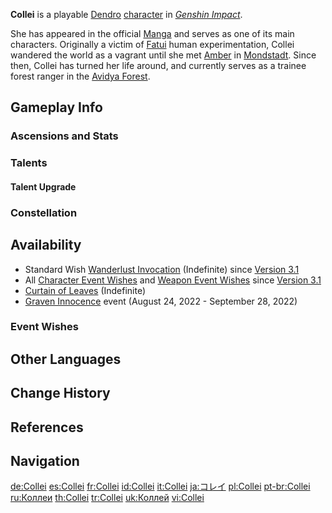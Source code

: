 {{CharacterTabs}}
{{About|the playable character|the [[Genius Invokation TCG]] Character Card|Collei (Character Card)}}
{{Character Infobox
|image            = <gallery>
Collei Card.png|Card
Character Collei Full Wish.png|Wish
Character Collei Game.png|In-Game
</gallery>

|type             = Playable<!--Playable Character Information-->
|quality           = 4
|weapon           = Bow
|element          = Dendro

|name             = Collei<!--Character Information-->
|realname         = 
|birthday         = May 8th
|constellation    = Leptailurus Cervarius
|region           = Sumeru
|affiliation      = Gandharva Ville
|affiliation2     = Forest Rangers
|dish             = Yearning
|obtain           = 
* [[Wishes]]
* [[Curtain of Leaves|Curtain of Leaves - Spiral Abyss Challenge]]
|releaseDate      = 2022-08-24

|title            = Sprout of Rebirth<!--Titles-->
|title2           = Avidya Forest Ranger Trainee
|title3           = 
|title4           = 
|title5           = 
|title6           = <!--Voice Actors-->
|voiceEN          = [https://www.christinacostello.net Christina Costello]<ref name="lazzo video description">YouTube: [https://youtu.be/TmaAOV4SJNQ Teyvat Chapter Interlude Teaser: A Winter Night's Lazzo] (Video Description)</ref>
|voiceCN          = [https://mzh.moegirl.org.cn/zh-hans/%E7%A7%A6%E6%96%87%E9%9D%99 Qin Wenjing ({{zh|秦文静}})]<ref>Bilibili: [https://www.bilibili.com/video/BV1mB4y1e7Lh {{Zh|《原神·提瓦特篇》幕间PV-「冬夜愚戏」}}] (Video Description)</ref>
|voiceJP          = [https://www.atomicmonkey.jp/jp/archives/talent/maekawaryoko Maekawa Ryoko ({{ja|前川 涼子}})]<ref>Twitter: [https://twitter.com/Genshin_7/status/1546352845565280256 JP VA Announcement]</ref>
|voiceKR          = Bang Siu ({{ko|방시우}})<ref>Archived, Twitter: [https://web.archive.org/web/20220718113057/https://twitter.com/24siu/status/1548993610418245632 KR VA Self Announcement]</ref>
}}
'''Collei''' is a playable [[Dendro]] [[character]] in ''[[Genshin Impact]]''.

She has appeared in the official [[Manga]] and serves as one of its main characters. Originally a victim of [[Fatui]] human experimentation, Collei wandered the world as a vagrant until she met [[Amber]] in [[Mondstadt]]. Since then, Collei has turned her life around, and currently serves as a trainee forest ranger in the [[Avidya Forest]].

==Gameplay Info==
===Ascensions and Stats===
{{Character Ascensions and Stats}}

===Talents===
{{Talent Table}}

====Talent Upgrade====
{{Talent Upgrade}}

===Constellation===
{{Constellation Table}}

==Availability==
* Standard Wish [[Wanderlust Invocation]] (Indefinite) since [[Version 3.1]]
* All [[Character Event Wishes]] and [[Weapon Event Wishes]] since [[Version 3.1]]
* [[Curtain of Leaves]] (Indefinite)
* [[Graven Innocence]] event (August 24, 2022 - September 28, 2022)

===Event Wishes===
{{Featured}}

==Other Languages==
{{Other Languages
|default_hidden = 1
|en      = Collei
|zhs     = 柯莱
|zhs_rm  = Kēlái
|zht     = 柯萊
|zht_rm  = Kēlái
|ja      = コレイ
|ja_rm   = Korei
|ko      = 콜레이
|ko_rm   = Kollei
|es      = Collei
|fr      = Collei
|ru      = Коллеи
|th      = คอลเล่ย์
|th_rm   = Khonle
|vi      = Collei
|de      = Collei
|id      = Collei
|pt      = Collei
|tr      = Collei
|it      = Collei
}}

==Change History==
{{Change History|3.0}}

==References==
{{Reflist}}

==Navigation==
{{Character Navbox}}

<!--interwiki-->

[[de:Collei]]
[[es:Collei]]
[[fr:Collei]]
[[id:Collei]]
[[it:Collei]]
[[ja:コレイ]]
[[pl:Collei]]
[[pt-br:Collei]]
[[ru:Коллеи]]
[[th:Collei]]
[[tr:Collei]]
[[uk:Коллей]]
[[vi:Collei]]